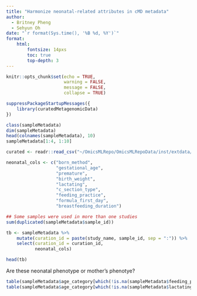 ```yaml
---
title: "Harmonize neonatal-related attributes in cMD metadata"
author:
  - Britney Pheng
  - Sehyun Oh
date: "`r format(Sys.time(), '%B %d, %Y')`"
format:
    html:
        fontsize: 14pxs
        toc: true
        top-depth: 3
---
```


```r
knitr::opts_chunk$set(echo = TRUE, 
                      warning = FALSE,
                      message = FALSE,
                      collapse = TRUE)
```

```r
suppressPackageStartupMessages({
    library(curatedMetagenomicData)
})
```

```r
class(sampleMetadata)
dim(sampleMetadata)
head(colnames(sampleMetadata), 10)
sampleMetadata[1:4, 1:10]
```

```r
curated <- readr::read_csv("~/OmicsMLRepo/OmicsMLRepoData/inst/extdata/cMD_curated_sampleMetadata.csv")
```

```r
neonatal_cols <- c("born_method", 
                   "gestational_age",
                   "premature",
                   "birth_weight",
                   "lactating",
                   "c_section_type",
                   "feeding_practice",
                   "formula_first_day",
                   "breastfeeding_duration")
```

```r
## Some samples were used in more than one studies
sum(duplicated(sampleMetadata$sample_id))
```

```r
tb <- sampleMetadata %>%
    mutate(curation_id = paste(study_name, sample_id, sep = ":")) %>%
    select(curation_id = curation_id,
           neonatal_cols)

head(tb)
```

Are these neonatal phenotype or mother's phenotye?
```r
table(sampleMetadata$age_category[which(!is.na(sampleMetadata$feeding_practice))])
table(sampleMetadata$age_category[which(!is.na(sampleMetadata$lactating))])
```

